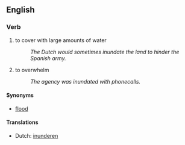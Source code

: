 ==English==
===Verb===
{{en-infl-reg-other-e|inundat|e}}
#to cover with large amounts of water
#:''The Dutch would sometimes inundate the land to hinder the Spanish army.''
#to overwhelm
#:''The agency was inundated with phonecalls.''

====Synonyms====
* [[flood]]

====Translations====
* Dutch: [[inunderen]]